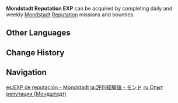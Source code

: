 {{Item Infobox
|id           = 000315
|type         = Experience
|group        = Reputation EXP
|image        = Item Mondstadt Reputation EXP.png
|quality      = 3
|description  = Increases your Reputation Lv. (Mondsadt)
|source1      = Completing missions/bounties from Mondstadt [[Reputation]] system.
}}

'''Mondstadt Reputation EXP''' can be acquired by completing daily and weekly [[Mondstadt]] [[Reputation]] missions and bounties.

==Other Languages==
{{Other Languages
|en      = Mondstadt Reputation EXP
|zhs     = 声望经验・蒙德
|zhs_rm  = Shēngwàng Jīngyàn · Méngdé
|zht     = 聲望經驗・蒙德
|zht_rm  = Shēngwàng Jīngyàn · Méngdé
|zh_tl   = Reputation Experience · Mondstadt
|ja      = 評判経験値・モンド
|ja_rm   = Hyouban Keikenchi - Mondo
|ja_tl   = Reputation Experience - Mondstadt
|ko      = 평판 경험치・몬드
|ko_rm   = Pyeongpan Gyeongheomchi - Mondeu
|ko_tl   = Reputation Experience Point - Mondstadt
|es      = EXP de reputación - Mondstadt
|es_tl   = Reputation EXP - Mondstadt
|fr      = EXP de réputation de Mondstadt
|fr_tl   = Mondstadt Reputation EXP
|ru      = Опыт репутации (Мондштадт)
|ru_tl   = Reputation Experience (Mondstadt)
|th      = EXP ชื่อเสียงประจำเมือง Mondstadt
|th_rm   = EXP Chuesiang Pracham Mueang Mondstadt
|th_tl   = Mondstadt City Reputation EXP
|vi      = EXP Danh Vọng - Mondstadt
|vi_tl   = Reputation EXP - Mondstadt
|de      = Ansehenserfahrung für Mondstadt
|de_tl   = Reputation Experience for Mondstadt
|id      = EXP Reputasi Mondstadt
|id_tl   = Mondstadt Reputation EXP
|pt      = EXP de Reputação de Mondstadt
|pt_tl   = 
|tr      = Mondstadt İtibarı TP
|tr_tl   = 
|it      = ESP reputazione a Mondstadt
|it_tl   = Reputation EXP in Mondstadt
}}

==Change History==
{{Change History|1.1}}

==Navigation==
{{EXP Navbox|EXP Types}}

[[es:EXP de reputación - Mondstadt]]
[[ja:評判経験値・モンド]]
[[ru:Опыт репутации (Мондштадт)]]